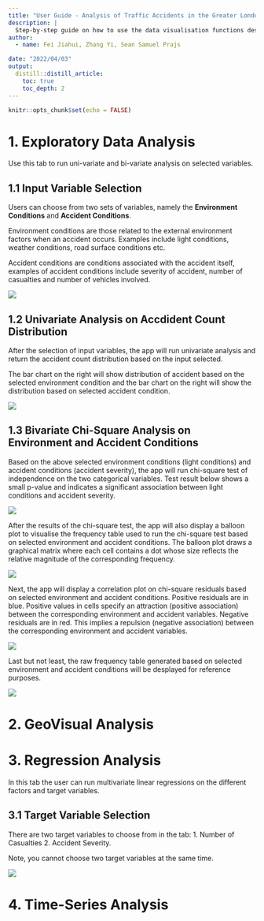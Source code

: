 ```yaml
---
title: "User Guide - Analysis of Traffic Accidents in the Greater London Area"
description: |
  Step-by-step guide on how to use the data visualisation functions designed.
author:
  - name: Fei Jiahui, Zhang Yi, Sean Samuel Prajs 

date: "2022/04/03"
output: 
  distill::distill_article:
    toc: true
    toc_depth: 2
---
```


```r
knitr::opts_chunk$set(echo = FALSE)
```

# 1. Exploratory Data Analysis
Use this tab to run uni-variate and bi-variate analysis on selected variables.

## 1.1 Input Variable Selection
Users can choose from two sets of variables, namely the **Environment Conditions** and **Accident Conditions**.

Environment conditions are those related to the external environment factors when an accident occurs. Examples include light conditions, weather conditions, road surface conditions etc.

Accident conditions are conditions associated with the accident itself, examples of accident conditions include severity of accident, number of casualties and number of vehicles involved.

![](images\1.1.png)


## 1.2 Univariate Analysis on Accdident Count Distribution
After the selection of input variables, the app will run univariate analysis and return the accident count distribution based on the input selected.

The bar chart on the right will show distribution of accident based on the selected environment condition and the bar chart on the right will show the distribution based on selected accident condition.

![](images\1.2.png)


## 1.3 Bivariate Chi-Square Analysis on Environment and Accident Conditions
Based on the above selected environment conditions (light conditions) and accident conditions (accident severity), the app will run chi-square test of independence on the two categorical variables. Test result below shows a small p-value and indicates a significant association between light conditions and accident severity.

![](images\1.3.png)


After the results of the chi-square test, the app will also display a balloon plot to visualise the frequency table used to run the chi-square test based on selected environment and accident conditions. The balloon plot draws a graphical matrix where each cell contains a dot whose size reflects the relative magnitude of the corresponding frequency.

![](images\1.4.png)


Next, the app will display a correlation plot on chi-square residuals based on selected environment and accident conditions. Positive residuals are in blue. Positive values in cells specify an attraction (positive association) between the corresponding environment and accident variables. Negative residuals are in red. This implies a repulsion (negative association) between the corresponding environment and accident variables.

![](images\1.5.png)


Last but not least, the raw frequency table generated based on selected environment and accident conditions will be desplayed for reference purposes.

![](images\1.6.png)

# 2. GeoVisual Analysis

# 3. Regression Analysis
In this tab the user can run multivariate linear regressions on the different factors and target variables.

## 3.1 Target Variable Selection
There are two target variables to choose from in the tab: 1. Number of Casualties 2. Accident Severity.

Note, you cannot choose two target variables at the same time.

![](images\3.1.png)

# 4. Time-Series Analysis




